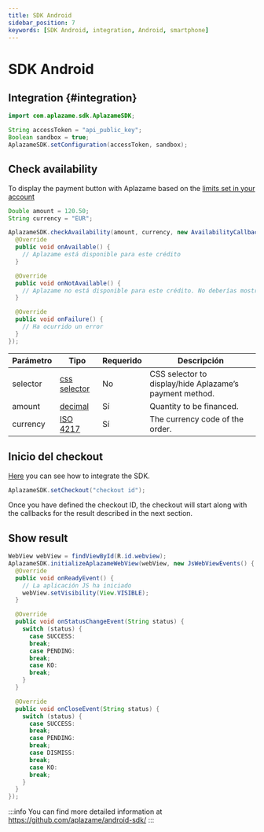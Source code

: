 ```yaml
---
title: SDK Android
sidebar_position: 7
keywords: [SDK Android, integration, Android, smartphone]
---
```


# SDK Android

## Integration {#integration}

```java
import com.aplazame.sdk.AplazameSDK;

String accessToken = "api_public_key";
Boolean sandbox = true;
AplazameSDK.setConfiguration(accessToken, sandbox);
```

## Check availability

To display the payment button with Aplazame based on the [limits set in your account](https://ayuda.aplazame.com/hc/es-es/articles/360014973600--C%C3%B3mo-configurar-el-widget-de-Aplazame-en-tu-tienda-)

```java
Double amount = 120.50;
String currency = "EUR";

AplazameSDK.checkAvailability(amount, currency, new AvailabilityCallback() {
  @Override
  public void onAvailable() {
    // Aplazame está disponible para este crédito
  }

  @Override
  public void onNotAvailable() {
    // Aplazame no está disponible para este crédito. No deberías mostrar Aplazame como un método de pago disponible
  }

  @Override
  public void onFailure() {
    // Ha ocurrido un error
  }
});
```

|<t id="table.parameter">Parámetro</t> | <t id="table.type">Tipo</t> | <t id="table.required">Requerido</t> | <t id="table.description">Descripción</t>|
|---------|---------|---------|---------|
selector | [css selector](https://developer.mozilla.org/en/docs/Web/Guide/CSS/Getting_started/Selectors) | No | CSS selector to display/hide Aplazame’s payment method.
amount | [decimal](../api-reference/#decimals)  | <t id="table.yes">Sí</t> | Quantity to be financed.
currency | [ISO 4217](https://es.wikipedia.org/wiki/ISO_4217) | <t id="table.yes">Sí</t> | The currency code of the order.


## Inicio del checkout
[Here](#integration) you can see how to integrate the SDK.

```java
AplazameSDK.setCheckout("checkout id");
```

Once you have defined the checkout ID, the checkout will start along with the callbacks for the result described in the next section.

## Show result

```java
WebView webView = findViewById(R.id.webview);
AplazameSDK.initializeAplazameWebView(webView, new JsWebViewEvents() {
  @Override
  public void onReadyEvent() {
    // La aplicación JS ha iniciado
    webView.setVisibility(View.VISIBLE);
  }

  @Override
  public void onStatusChangeEvent(String status) {
    switch (status) {
      case SUCCESS:
      break;
      case PENDING:
      break;
      case KO:
      break;
    }
  }

  @Override
  public void onCloseEvent(String status) {
    switch (status) {
      case SUCCESS:
      break;
      case PENDING:
      break;
      case DISMISS:
      break;
      case KO:
      break;
    }
  }
});
```

:::info
You can find more detailed information at https://github.com/aplazame/android-sdk/
:::
